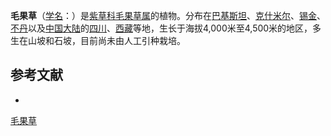 {{Speciesbox
| name = 毛果草
| status = 
| status_system = 
| image =
| genus = Lasiocaryum
| species = densiflorum
| authority = (Duthie) I. M. Johnst.
}}

'''毛果草'''（[[学名|学名]]：{{lang|la|''Lasiocaryum densiflorum''}}）是[[紫草科|紫草科]][[毛果草属|毛果草属]]的植物。分布在[[巴基斯坦|巴基斯坦]]、[[克什米尔|克什米尔]]、[[锡金|锡金]]、[[不丹|不丹]]以及[[中国大陆|中国大陆]]的[[四川|四川]]、[[西藏|西藏]]等地，生长于海拔4,000米至4,500米的地区，多生在山坡和石坡，目前尚未由人工引种栽培。

== 参考文献 ==
<div class="references-small">
* {{cite web| url =http://www.bioinfo.cn/db05/KmzwSpecies.php?action=view&id=1483| title =毛果草| work =《中国高等植物数据库全库》| publisher =中国科学院微生物研究所| author =昆明植物研究所| accessdate =2009-02-22| deadurl =yes| archiveurl =https://web.archive.org/web/20160305002301/http://www.bioinfo.cn/db05/KmzwSpecies.php?action=view&id=1483| archivedate =2016-03-05}}
</div>
{{Taxonbar|from=Q11127309}}

[[Category:毛果草属|毛果草]]


{{植物小作品}}